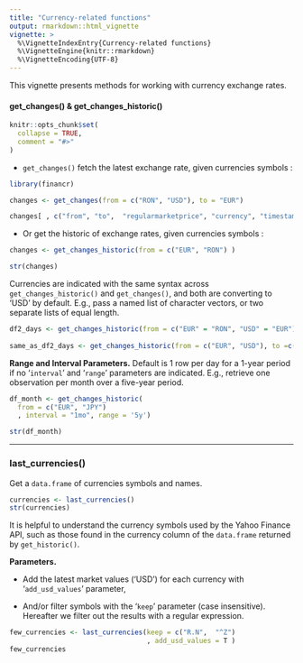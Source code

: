 ```yaml
---
title: "Currency-related functions"
output: rmarkdown::html_vignette
vignette: >
  %\VignetteIndexEntry{Currency-related functions}
  %\VignetteEngine{knitr::rmarkdown}
  %\VignetteEncoding{UTF-8}
---
```


This vignette presents methods for working with currency exchange rates.

#### get_changes() & get_changes_historic() 

```r
knitr::opts_chunk$set(
  collapse = TRUE,
  comment = "#>"
)
```

- `get_changes()` fetch the latest exchange rate, given currencies symbols :

```r
library(financr)

changes <- get_changes(from = c("RON", "USD"), to = "EUR")

changes[ , c("from", "to",  "regularmarketprice", "currency", "timestamp")]

```


- Or get the historic of exchange rates, given currencies symbols : 

```r

changes <- get_changes_historic(from = c("EUR", "RON") )

str(changes)

```

Currencies are indicated with the same syntax across `get_changes_historic()` and `get_changes()`, and both are converting to 'USD' by default. E.g., pass a named list of character vectors, or two separate lists of equal length.


```r
df2_days <- get_changes_historic(from = c("EUR" = "RON", "USD" = "EUR"))
 
same_as_df2_days <- get_changes_historic(from = c("EUR", "USD"), to =c("RON" , "EUR"))

```

**Range and Interval Parameters.** Default is 1 row per day for a 1-year period if no '`interval`' and '`range`' parameters are indicated. E.g., retrieve one observation per month over a five-year period.

```r
df_month <- get_changes_historic(
  from = c("EUR", "JPY")
  , interval = "1mo", range = '5y')

str(df_month)
```

---

### last_currencies()

Get a `data.frame` of currencies symbols and names.

```r
currencies <- last_currencies()
str(currencies)
```

It is helpful to understand the currency symbols used by the Yahoo Finance API, such as those found in the currency column of the `data.frame` returned by `get_historic()`.
 
**Parameters.** 

- Add the latest market values ('USD') for each currency with '`add_usd_values`' parameter,

- And/or filter symbols with the '`keep`' parameter (case insensitive). Hereafter we filter out the results with a regular expression.

```r
few_currencies <- last_currencies(keep = c("R.N",  "^Z")
                                  , add_usd_values = T )
few_currencies
```

